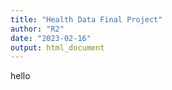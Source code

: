 ```yaml
---
title: "Health Data Final Project"
author: "R2"
date: "2023-02-16"
output: html_document
---
```

hello